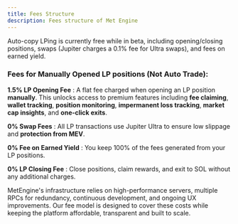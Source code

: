 ```yaml
---
title: Fees Structure
description: Fees structure of Met Engine
---
```

<Callout>Auto-copy LPing is currently free while in beta, including opening/closing positions, swaps (Jupiter charges a 0.1% fee for Ultra swaps), and fees on earned yield.</Callout>

### Fees for Manually Opened LP positions (Not Auto Trade):

**1.5% LP Opening Fee** : A flat fee charged when opening an LP position **manually**. This unlocks access to premium features including **fee claiming**, **wallet tracking**, **position monitoring**, **impermanent loss tracking**, **market cap insights**, and **one-click exits**.

**0% Swap Fees** : All LP transactions use Jupiter Ultra to ensure low slippage and **protection from MEV**.

**0% Fee on Earned Yield** : You keep 100% of the fees generated from your LP positions.

**0% LP Closing Fee** : Close positions, claim rewards, and exit to SOL without any additional charges.


MetEngine's infrastructure relies on high-performance servers, multiple RPCs for redundancy, continuous development, and ongoing UX improvements. Our fee model is designed to cover these costs while keeping the platform affordable, transparent and built to scale.